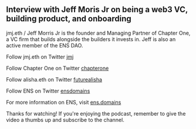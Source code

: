 ## Interview with Jeff Moris Jr on being a web3 VC, building product, and onboarding

jmj.eth / Jeff Morris Jr is the founder and Managing Partner of Chapter One, a VC firm that builds alongside the builders it invests in. Jeff is also an active member of the ENS DAO.

Follow jmj.eth on Twitter [jmj](https://twitter.com/jmj)

Follow Chapter One on Twitter [chapterone](https://twitter.com/chapterone)

Follow alisha.eth on Twitter [futurealisha](https://twitter.com/futurealisha)

Follow ENS on Twitter [ensdomains](https://twitter.com/ensdomains)

For more information on ENS, visit [ens.domains](https://ens.domains)

Thanks for watching! If you're enjoying the podcast, remember to give the video a thumbs up and subscribe to the channel.
